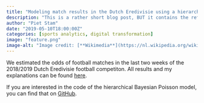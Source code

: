 ```yaml
---
title: "Modeling match results in the Dutch Eredivisie using a hierarchical Bayesian Poisson model"
description: "This is a rather short blog post, BUT it contains the references to where you can find all the code and estimation results of my first application."
author: "Piet Stam"
date: "2019-05-10T18:00:00Z"
categories: [sports analytics, digital transformation]
image: "feature.png"
image-alt: "Image credit: [**Wikimedia**](https://nl.wikipedia.org/wiki/Thomas_Bayes#/media/Bestand:Thomas_Bayes.gif)"
---
```


We estimated the odds of football matches in the last two weeks of the 2018/2019 Dutch Eredivisie football competiton. All results and my explanations can be found [here](http://htmlpreview.github.io/?https://github.com/pjastam/r-bayesian-football-odds/blob/1409c9e8bbcfe92d8526e2fc866e0f7a57549d60/NL_eredivisie_2014_2019.nb.html).

If you are interested in the code of the hierarchical Bayesian Poisson model, you can find that on [GitHub](https://github.com/pjastam/r-bayesian-football-odds).